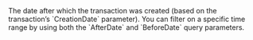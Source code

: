   

  
<ParamField body="AfterDate" type="timestamp" >     
The date after which the transaction was created (based on the transaction’s `CreationDate` parameter). You can filter on a specific time range by using both the `AfterDate` and `BeforeDate` query parameters.   

<Expandable title="properties">  

</Expandable> 
</ParamField>